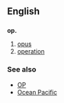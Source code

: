 ==English==

==={{abbreviation}}===
'''op.'''

# [[opus]]
# [[operation]]

===See also===
*[[OP]]
*[[Ocean Pacific]]